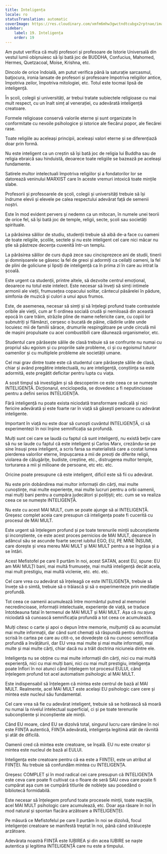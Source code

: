```yaml
---
title: Inteligența
locale: ro
statusTranslation: automatic
coverImage: https://res.cloudinary.com/xmfm6mhw3gwctndtcubgx2rptnae/image/upload/v1740337243/small_cover_educacion_fundamental_a051170f1c.webp
sidebar:
    label: 19. Inteligența
    order: 19
---
```

Am putut verifica că mulți profesori și profesoare de Istorie Universală din vestul lumii obișnuiesc să își bată joc de BUDDHA, Confucius, Mahomed, Hermes, Quetzacoal, Moise, Krishna, etc.

Dincolo de orice îndoială, am putut verifica până la saturație sarcasmul, batjocura, ironia lansate de profesori și profesoare împotriva religiilor antice, împotriva zeilor, împotriva mitologiei, etc. Totul este tocmai lipsă de inteligență.

În școli, colegii și universități, ar trebui tratate subiectele religioase cu mai mult respect, cu un înalt simț al venerației, cu adevărată inteligență creatoare.

Formele religioase conservă valorile eterne și sunt organizate în conformitate cu nevoile psihologice și istorice ale fiecărui popor, ale fiecărei rase.

Toate religiile au aceleași principii, aceleași valori eterne și se diferențiază doar prin formă.

Nu este inteligent ca un creștin să își bată joc de religia lui Buddha sau de religia ebraică sau hinduistă, deoarece toate religiile se bazează pe aceleași fundamente.

Satirele multor intelectuali împotriva religiilor și a fondatorilor lor se datorează veninului MARXIST care în aceste vremuri intoxică toate mințile slabe.

Profesorii și profesoarele de școli, colegii și universități trebuie să își îndrume elevii și elevele pe calea respectului adevărat față de semenii noștri.

Este în mod evident pervers și nedemn ca un mitocan, în numele unei teorii de orice fel, să își bată joc de temple, religii, secte, școli sau societăți spirituale.

La părăsirea sălilor de studiu, studenții trebuie să aibă de-a face cu oameni de toate religiile, școlile, sectele și nu este inteligent cel care nici măcar nu știe să păstreze decența cuvenită într-un templu.

La părăsirea sălilor de curs după zece sau cincisprezece ani de studii, tinerii și domnișoarele se găsesc la fel de greoi și adormiți ca ceilalți oameni, la fel de plini de goliciune și lipsiți de inteligență ca în prima zi în care au intrat la școală.

Este urgent ca studenții, printre altele, să dezvolte centrul emoțional, deoarece nu totul este intelect. Este necesar să înveți să simți intimele armonii ale vieții, frumusețea copacului solitar, cântecul păsărelei în pădure, simfonia de muzică și culori a unui apus frumos.

Este, de asemenea, necesar să simți și să înțelegi profund toate contrastele oribile ale vieții, cum ar fi ordinea socială crudă și nemiloasă din această epocă în care trăim, străzile pline de mame nefericite care, cu copiii lor subnutriți și flămânzi, cerșesc o bucată de pâine, clădirile urâte unde locuiesc mii de familii sărace, drumurile respingătoare pe unde circulă mii de mașini propulsate cu acei combustibili care dăunează organismelor, etc.

Studentul care părăsește sălile de clasă trebuie să se confrunte nu numai cu propriul său egoism și cu propriile sale probleme, ci și cu egoismul tuturor oamenilor și cu multiplele probleme ale societății umane.

Cel mai grav dintre toate este că studentul care părăsește sălile de clasă, chiar și având pregătire intelectuală, nu are inteligență, conștiința sa este adormită, este pregătit deficitar pentru lupta cu viața.

A sosit timpul să investigăm și să descoperim ce este ceea ce se numește INTELIGENȚĂ. Dicționarul, enciclopedia, se dovedesc a fi neputincioase pentru a defini serios INTELIGENȚA.

Fără inteligență nu poate exista niciodată transformare radicală și nici fericire adevărată și este foarte rar în viață să găsești persoane cu adevărat inteligente.

Important în viață nu este doar să cunoști cuvântul INTELIGENȚĂ, ci să experimentezi în noi înșine semnificația sa profundă.

Mulți sunt cei care se laudă cu faptul că sunt inteligenți, nu există bețiv care să nu se laude cu faptul că este inteligent și Carlos Marx, crezându-se pe sine însuși prea inteligent, a scris farsa sa materialistă care a costat lumea pierderea valorilor eterne, împușcarea a mii de preoți de diferite religii, violarea de călugărițe, budiste, creștine, etc., distrugerea multor temple, torturarea a mii și milioane de persoane, etc etc. etc.

Oricine poate presupune că este inteligent, dificil este să fii cu adevărat.

Nu este prin dobândirea mai multor informații din cărți, mai multe cunoștințe, mai multe experiențe, mai multe lucruri pentru a orbi oamenii, mai mulți bani pentru a cumpăra judecători și polițiști; etc. cum se va realiza ceea ce se numește INTELIGENȚĂ.

Nu este cu acest MAI MULT, cum se poate ajunge să ai INTELIGENȚĂ. Greșesc complet aceia care presupun că inteligența poate fi cucerită cu procesul de MAI MULT.

Este urgent să înțelegem profund și pe toate terenurile minții subconștiente și inconștiente, ce este acest proces pernicios de MAI MULT, deoarece în adâncul său se ascunde foarte secret iubitul EGO, EU, PE MINE ÎNSUMI, care dorește și vrea mereu MAI MULT și MAI MULT pentru a se îngrășa și a se întări.

Acest Mefistofel pe care îl purtăm în noi, acest SATAN, acest EU, spune: EU am MAI MULȚI bani, mai multă frumusețe, mai multă inteligență decât acela, mai mult prestigiu, mai multă viclenie, etc. etc. etc.

Cel care vrea cu adevărat să înțeleagă ce este INTELIGENȚA, trebuie să învețe să o simtă, trebuie să o trăiască și să o experimenteze prin meditație profundă.

Tot ceea ce oamenii acumulează între mormântul putred al memoriei necredincioase, informații intelectuale, experiențe de viață, se traduce întotdeauna fatal în termenul de MAI MULT și MAI MULT. Așa că nu ajung niciodată să cunoască semnificația profundă a tot ceea ce acumulează.

Mulți citesc o carte și apoi o depun între memorie, mulțumiți că au acumulat mai multe informații, dar când sunt chemați să răspundă pentru doctrina scrisă în cartea pe care au citit-o, se dovedește că nu cunosc semnificația profundă a învățăturii, dar EU vrea mai multe și mai multe informații, mai multe și mai multe cărți, chiar dacă nu a trăit doctrina niciuneia dintre ele.

Inteligența nu se obține cu mai multe informații din cărți, nici cu mai multă experiență, nici cu mai mulți bani, nici cu mai mult prestigiu, inteligența poate înflori în noi atunci când înțelegem tot procesul EULUI, când înțelegem profund tot acel automatism psihologic al MAI MULT.

Este indispensabil să înțelegem că mintea este centrul de bază al MAI MULT. Realmente, acel MAI MULT este același EU psihologic care cere și mintea este nucleul său fundamental.

Cel care vrea să fie cu adevărat inteligent, trebuie să se hotărască să moară nu numai la nivelul intelectual superficial, ci și pe toate terenurile subconștiente și inconștiente ale minții.

Când EU moare, când EU se dizolvă total, singurul lucru care rămâne în noi este FIINȚA autentică, FIINȚA adevărată, inteligența legitimă atât de râvnită și atât de dificilă.

Oamenii cred că mintea este creatoare, se înșală. EU nu este creator și mintea este nucleul de bază al EULUI.

Inteligența este creatoare pentru că ea este a FIINȚEI, este un atribut al FIINȚEI. Nu trebuie să confundăm mintea cu INTELIGENȚA.

Greșesc COMPLET și în mod radical cei care presupun că INTELIGENȚA este ceva care poate fi cultivat ca o floare de seră SAU ceva care poate fi cumpărat așa cum se cumpără titlurile de noblețe sau posedând o bibliotecă formidabilă.

Este necesar să înțelegem profund toate procesele minții, toate reacțiile, acel MAI MULT psihologic care acumulează, etc. Doar așa răsare în noi în mod natural și spontan flacăra arzătoare a INTELIGENȚEI.

Pe măsură ce Mefistofelul pe care îl purtăm în noi se dizolvă, focul inteligenței creatoare se manifestă treptat în noi, până când strălucește arzătoare.

Adevărata noastră FIINȚĂ este IUBIREA și din acea IUBIRE se naște autentica și legitima INTELIGENȚĂ care nu este a timpului.

